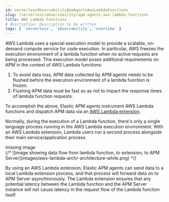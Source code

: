 ```yaml
---
id: serverlessObservabilityApmAgentsAwsLambdaFunctions
slug: /serverless/observability/apm-agents-aws-lambda-functions
title: AWS Lambda Functions
# description: Description to be written
tags: [ 'serverless', 'observability', 'overview' ]
---
```



<div id="aws-lambda-arch"></div>

AWS Lambda uses a special execution model to provide a scalable, on-demand compute service for code execution. In particular, AWS freezes the execution environment of a lambda function when no active requests are being processed. This execution model poses additional requirements on APM in the context of AWS Lambda functions:

1. To avoid data loss, APM data collected by APM agents needs to be flushed before the execution environment of a lambda function is frozen.
1. Flushing APM data must be fast so as not to impact the response times of lambda function requests.

To accomplish the above, Elastic APM agents instrument AWS Lambda functions and dispatch APM data via an [AWS Lambda extension](https://docs.aws.amazon.com/lambda/latest/dg/using-extensions.html).

Normally, during the execution of a Lambda function, there's only a single language process running in the AWS Lambda execution environment. With an AWS Lambda extension, Lambda users run a _second_ process alongside their main service/application process.

<div style={{ backgroundColor: "#F1F4FA", width: "100%", height: "250px", textAlign: "center", paddingTop: "110px", marginBottom: "20px" }}><DocIcon type="image" title="missing image"/> missing image</div>
{/* ![image showing data flow from lambda function, to extension, to APM Server](images/aws-lambda-arch/-architecture-white.png) */}

By using an AWS Lambda extension, Elastic APM agents can send data to a local Lambda extension process, and that process will forward data on to APM Server asynchronously. The Lambda extension ensures that any potential latency between the Lambda function and the APM Server instance will not cause latency in the request flow of the Lambda function itself.

